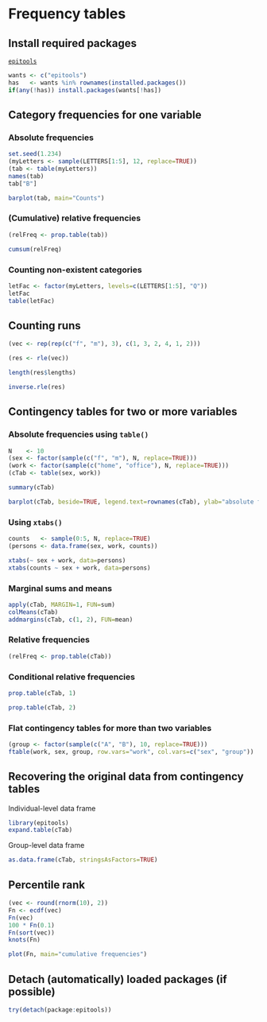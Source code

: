 Frequency tables
=========================

Install required packages
-------------------------

[`epitools`](http://cran.r-project.org/package=epitools)

```r
wants <- c("epitools")
has   <- wants %in% rownames(installed.packages())
if(any(!has)) install.packages(wants[!has])
```

Category frequencies for one variable
-------------------------

### Absolute frequencies

```r
set.seed(1.234)
(myLetters <- sample(LETTERS[1:5], 12, replace=TRUE))
(tab <- table(myLetters))
names(tab)
tab["B"]
```

```r
barplot(tab, main="Counts")
```

### (Cumulative) relative frequencies

```r
(relFreq <- prop.table(tab))
```

```r
cumsum(relFreq)
```

### Counting non-existent categories

```r
letFac <- factor(myLetters, levels=c(LETTERS[1:5], "Q"))
letFac
table(letFac)
```

Counting runs
-------------------------

```r
(vec <- rep(rep(c("f", "m"), 3), c(1, 3, 2, 4, 1, 2)))
```

```r
(res <- rle(vec))
```

```r
length(res$lengths)
```

```r
inverse.rle(res)
```

Contingency tables for two or more variables
-------------------------

### Absolute frequencies using `table()`

```r
N    <- 10
(sex <- factor(sample(c("f", "m"), N, replace=TRUE)))
(work <- factor(sample(c("home", "office"), N, replace=TRUE)))
(cTab <- table(sex, work))
```

```r
summary(cTab)
```

```r
barplot(cTab, beside=TRUE, legend.text=rownames(cTab), ylab="absolute frequency")
```

### Using `xtabs()`

```r
counts   <- sample(0:5, N, replace=TRUE)
(persons <- data.frame(sex, work, counts))
```

```r
xtabs(~ sex + work, data=persons)
xtabs(counts ~ sex + work, data=persons)
```

### Marginal sums and means

```r
apply(cTab, MARGIN=1, FUN=sum)
colMeans(cTab)
addmargins(cTab, c(1, 2), FUN=mean)
```

### Relative frequencies

```r
(relFreq <- prop.table(cTab))
```

### Conditional relative frequencies

```r
prop.table(cTab, 1)
```

```r
prop.table(cTab, 2)
```

### Flat contingency tables for more than two variables

```r
(group <- factor(sample(c("A", "B"), 10, replace=TRUE)))
ftable(work, sex, group, row.vars="work", col.vars=c("sex", "group"))
```

Recovering the original data from contingency tables
-------------------------

Individual-level data frame

```r
library(epitools)
expand.table(cTab)
```

Group-level data frame

```r
as.data.frame(cTab, stringsAsFactors=TRUE)
```

Percentile rank
-------------------------

```r
(vec <- round(rnorm(10), 2))
Fn <- ecdf(vec)
Fn(vec)
100 * Fn(0.1)
Fn(sort(vec))
knots(Fn)
```

```r
plot(Fn, main="cumulative frequencies")
```

Detach (automatically) loaded packages (if possible)
-------------------------

```r
try(detach(package:epitools))
```
